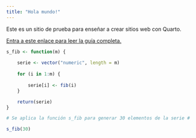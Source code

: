 ```yaml
---
title: "Hola mundo!"
---
```


Este es un sitio de prueba para enseñar a crear sitios web con Quarto.

[Entra a este enlace para leer la guía completa.](https://github.com/bastianolea/clase_quarto_madrid)

```r
s_fib <- function(m) {
    
    serie <- vector("numeric", length = m)
    
    for (i in 1:m) {
        
        serie[i] <- fib(i)
    }

    return(serie)
}

# Se aplica la función s_fib para generar 30 elementos de la serie #

s_fib(30)
```
